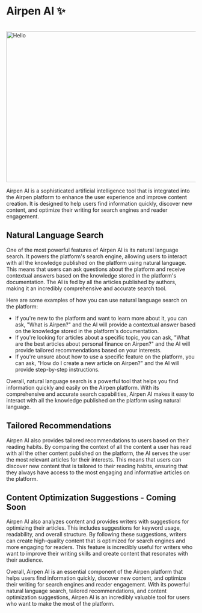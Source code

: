
# Airpen AI ✨

<br />
<Image
  src="/images/airpen-ai/airpen-ai.png"
  alt="Hello"
  width="1200"
  height="400"
/>

Airpen AI is a sophisticated artificial intelligence tool that is integrated into the Airpen platform to enhance the user experience and improve content creation. It is designed to help users find information quickly, discover new content, and optimize their writing for search engines and reader engagement.

## Natural Language Search

One of the most powerful features of Airpen AI is its natural language search. It powers the platform's search engine, allowing users to interact with all the knowledge published on the platform using natural language. This means that users can ask questions about the platform and receive contextual answers based on the knowledge stored in the platform's documentation. The AI is fed by all the articles published by authors, making it an incredibly comprehensive and accurate search tool.

Here are some examples of how you can use natural language search on the platform:

- If you're new to the platform and want to learn more about it, you can ask, "What is Airpen?" and the AI will provide a contextual answer based on the knowledge stored in the platform's documentation.
- If you're looking for articles about a specific topic, you can ask, "What are the best articles about personal finance on Airpen?" and the AI will provide tailored recommendations based on your interests.
- If you're unsure about how to use a specific feature on the platform, you can ask, "How do I create a new article on Airpen?" and the AI will provide step-by-step instructions.

Overall, natural language search is a powerful tool that helps you find information quickly and easily on the Airpen platform. With its comprehensive and accurate search capabilities, Airpen AI makes it easy to interact with all the knowledge published on the platform using natural language.

## Tailored Recommendations

Airpen AI also provides tailored recommendations to users based on their reading habits. By comparing the context of all the content a user has read with all the other content published on the platform, the AI serves the user the most relevant articles for their interests. This means that users can discover new content that is tailored to their reading habits, ensuring that they always have access to the most engaging and informative articles on the platform.

## Content Optimization Suggestions - Coming Soon

Airpen AI also analyzes content and provides writers with suggestions for optimizing their articles. This includes suggestions for keyword usage, readability, and overall structure. By following these suggestions, writers can create high-quality content that is optimized for search engines and more engaging for readers. This feature is incredibly useful for writers who want to improve their writing skills and create content that resonates with their audience.

Overall, Airpen AI is an essential component of the Airpen platform that helps users find information quickly, discover new content, and optimize their writing for search engines and reader engagement. With its powerful natural language search, tailored recommendations, and content optimization suggestions, Airpen AI is an incredibly valuable tool for users who want to make the most of the platform.
